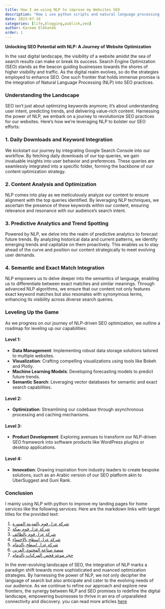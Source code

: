 ```yaml
---
title: How I am using NLP to improve my Websites SEO 
description: "How i use python scripts and natural language processing to improve my landing page SEO"
date: 2023-07-18
categories: [life,blogging,publish,seo]
author: Kareem Elkhateb 
order: 1
---
```


**Unlocking SEO Potential with NLP: A Journey of Website Optimization**

In the vast digital landscape, the visibility of a website amidst the sea of search results can make or break its success. Search Engine Optimization (SEO) stands as the beacon guiding businesses towards the shores of higher visibility and traffic. As the digital realm evolves, so do the strategies employed to enhance SEO. One such frontier that holds immense promise is the integration of Natural Language Processing (NLP) into SEO practices.

### Understanding the Landscape

SEO isn't just about optimizing keywords anymore; it's about understanding user intent, predicting trends, and delivering value-rich content. Harnessing the power of NLP, we embark on a journey to revolutionize SEO practices for our websites. Here's how we're leveraging NLP to bolster our SEO efforts:

### 1. Daily Downloads and Keyword Integration

We kickstart our journey by integrating Google Search Console into our workflow. By fetching daily downloads of our top queries, we gain invaluable insights into user behavior and preferences. These queries are seamlessly integrated into a specific folder, forming the backbone of our content optimization strategy.

### 2. Content Analysis and Optimization

NLP comes into play as we meticulously analyze our content to ensure alignment with the top queries identified. By leveraging NLP techniques, we ascertain the presence of these keywords within our content, ensuring relevance and resonance with our audience's search intent.

### 3. Predictive Analytics and Trend Spotting

Powered by NLP, we delve into the realm of predictive analytics to forecast future trends. By analyzing historical data and current patterns, we identify emerging trends and capitalize on them proactively. This enables us to stay ahead of the curve and position our content strategically to meet evolving user demands.

### 4. Semantic and Exact Match Integration

NLP empowers us to delve deeper into the semantics of language, enabling us to differentiate between exact matches and similar meanings. Through advanced NLP algorithms, we ensure that our content not only features exact keyword matches but also resonates with synonymous terms, enhancing its visibility across diverse search queries.

### Leveling Up the Game

As we progress on our journey of NLP-driven SEO optimization, we outline a roadmap for leveling up our capabilities:

#### Level 1:

- **Data Management**: Implementing robust data storage solutions tailored to multiple websites.
- **Visualization**: Crafting compelling visualizations using tools like Bokeh and Plotly.
- **Machine Learning Models**: Developing forecasting models to predict future trends.
- **Semantic Search**: Leveraging vector databases for semantic and exact search capabilities.

#### Level 2:

- **Optimization**: Streamlining our codebase through asynchronous processing and caching mechanisms.

#### Level 3:

- **Product Development**: Exploring avenues to transform our NLP-driven SEO framework into software products like WordPress plugins or desktop applications.

#### Level 4:

- **Innovation**: Drawing inspiration from industry leaders to create bespoke solutions, such as an Arabic version of our SEO platform akin to UberSuggest and Guni Rank.

### Conclusion
I mainly using NLP with python to improve my landing pages for home services like the following services: 
Here are the markdown links with target titles for the provided text:

1. [شركة عزل فوم بالمدينة المنورة](https://manaraazel.sa/services/foam-insulation-company-in-medina/)
2. [شركة عزل فوم بمكة](https://manaraazel.sa/%d8%b4%d8%b1%d9%83%d8%a9-%d8%b9%d8%b2%d9%84-%d9%81%d9%88%d9%85-%d8%a8%d9%85%d9%83%d8%a9/)
3. [شركة عزل فوم بالطائف](https://manaraazel.sa/%d8%b4%d8%b1%d9%83%d8%a9-%d8%b9%d8%b2%d9%84-%d9%81%d9%88%d9%85-%d8%a8%d8%a7%d9%84%d8%b7%d8%a7%d8%a6%d9%81/)
4. [شركة عزل اسطح بالاحساء](https://el-harmeen.com/)
5. [شركة عزل اسطح بالدمام](https://elharameen.com)
6. [منصة صناعة المحتوي العربي](https://anwan.me/)
7. [حجز موعد فحص المركبات بالدمام](https://safecars.info/)


In the ever-evolving landscape of SEO, the integration of NLP marks a paradigm shift towards more sophisticated and nuanced optimization strategies. By harnessing the power of NLP, we not only decipher the language of search but also anticipate and cater to the evolving needs of our audience. As we continue to refine our approach and explore new frontiers, the synergy between NLP and SEO promises to redefine the digital landscape, empowering businesses to thrive in an era of unparalleled connectivity and discovery.
you can read more articles [here](https://kareemai.com/blog/feed.html) 

